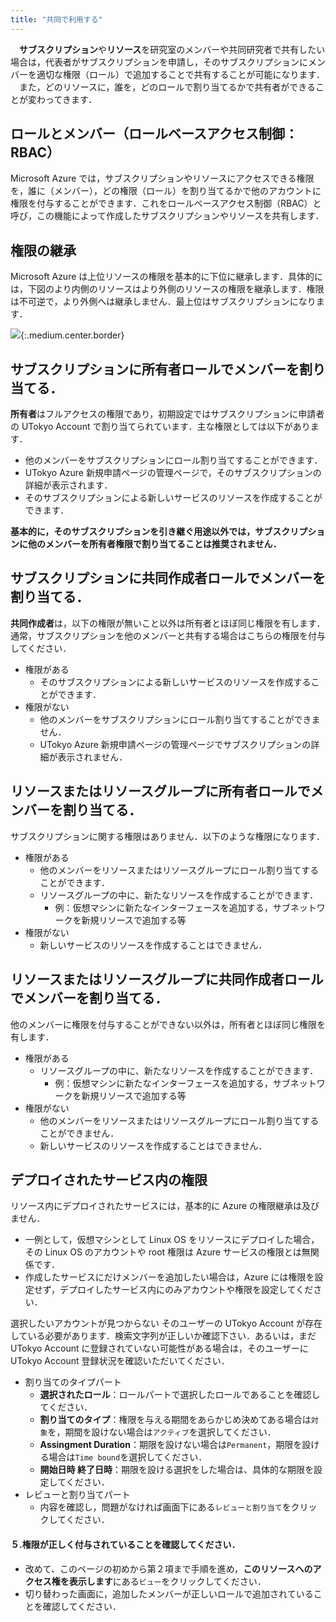 ```yaml
---
title: "共同で利用する"
---
```



　**サブスクリプション**や**リソース**を研究室のメンバーや共同研究者で共有したい場合は，代表者がサブスクリプションを申請し，そのサブスクリプションにメンバーを適切な権限（ロール）で追加することで共有することが可能になります．
　また，どのリソースに，誰を，どのロールで割り当てるかで共有者ができることが変わってきます．

## ロールとメンバー（ロールベースアクセス制御：RBAC）

Microsoft Azure では，サブスクリプションやリソースにアクセスできる権限を，誰に（メンバー），どの権限（ロール）を割り当てるかで他のアカウントに権限を付与することができます．これをロールベースアクセス制御（RBAC）と呼び，この機能によって作成したサブスクリプションやリソースを共有します．

## 権限の継承

Microsoft Azure は上位リソースの権限を基本的に下位に継承します．具体的には，下図のより内側のリソースはより外側のリソースの権限を継承します．権限は不可逆で，より外側へは継承しません．最上位はサブスクリプションになります．

![](img/01_iam.png){:.medium.center.border}


## サブスクリプションに**所有者**ロールでメンバーを割り当てる．

**所有者**はフルアクセスの権限であり，初期設定ではサブスクリプションに申請者の UTokyo Account で割り当てられています．主な権限としては以下があります．

- 他のメンバーをサブスクリプションにロール割り当てすることができます．
- UTokyo Azure 新規申請ページの管理ページで，そのサブスクリプションの詳細が表示されます．
- そのサブスクリプションによる新しいサービスのリソースを作成することができます．

**基本的に，そのサブスクリプションを引き継ぐ用途以外では，サブスクリプションに他のメンバーを所有者権限で割り当てることは推奨されません．**

## サブスクリプションに**共同作成者**ロールでメンバーを割り当てる．

**共同作成者**は，以下の権限が無いこと以外は所有者とほぼ同じ権限を有します．通常，サブスクリプションを他のメンバーと共有する場合はこちらの権限を付与してください．

- 権限がある
  - そのサブスクリプションによる新しいサービスのリソースを作成することができます．
- 権限がない
  - 他のメンバーをサブスクリプションにロール割り当てすることができません．
  - UTokyo Azure 新規申請ページの管理ページでサブスクリプションの詳細が表示されません．


## リソースまたはリソースグループに**所有者**ロールでメンバーを割り当てる．

サブスクリプションに関する権限はありません．以下のような権限になります．

- 権限がある
  - 他のメンバーをリソースまたはリソースグループにロール割り当てすることができます．
  - リソースグループの中に、新たなリソースを作成することができます．
    - 例：仮想マシンに新たなインターフェースを追加する，サブネットワークを新規リソースで追加する等
- 権限がない
  - 新しいサービスのリソースを作成することはできません．

## リソースまたはリソースグループに**共同作成者**ロールでメンバーを割り当てる．

他のメンバーに権限を付与することができない以外は，所有者とほぼ同じ権限を有します．

- 権限がある
  - リソースグループの中に、新たなリソースを作成することができます．
    - 例：仮想マシンに新たなインターフェースを追加する，サブネットワークを新規リソースで追加する等
- 権限がない
  - 他のメンバーをリソースまたはリソースグループにロール割り当てすることができません．
  - 新しいサービスのリソースを作成することはできません．

## デプロイされたサービス内の権限

リソース内にデプロイされたサービスには，基本的に Azure の権限継承は及びません．

- 一例として，仮想マシンとして Linux OS をリソースにデプロイした場合，その Linux OS のアカウントや root 権限は Azure サービスの権限とは無関係です．
- 作成したサービスにだけメンバーを追加したい場合は，Azure には権限を設定せず，デプロイしたサービス内にのみアカウントや権限を設定してください．


<HelpItem lang="ja" type="details">
  <Fragment slot="problem">選択したいアカウントが見つからない</Fragment>
  <Fragment slot="solution">そのユーザーの UTokyo Account が存在している必要があります．検索文字列が正しいか確認下さい．あるいは，まだ UTokyo Account に登録されていない可能性がある場合は，そのユーザーに UTokyo Account 登録状況を確認いただいてください．</Fragment>
</HelpItem>

- 割り当てのタイプパート
  - **選択されたロール**：ロールパートで選択したロールであることを確認してください．
  - **割り当てのタイプ**：権限を与える期間をあらかじめ決めてある場合は`対象`を，期間を設けない場合は`アクティブ`を選択してください．
  - **Assingment Duration**：期限を設けない場合は`Permanent`，期限を設ける場合は`Time bound`を選択してください．
  - **開始日時 終了日時**：期限を設ける選択をした場合は、具体的な期限を設定してください．
- レビューと割り当てパート
  - 内容を確認し，問題がなければ画面下にある`レビューと割り当て`をクリックしてください．

#### ５.権限が正しく付与されていることを確認してください．
  - 改めて、このページの初めから第２項まで手順を進め，**このリソースへのアクセス権を表示します**にある`ビュー`をクリックしてください．
  - 切り替わった画面に，追加したメンバーが正しいロールで追加されていることを確認してください．
